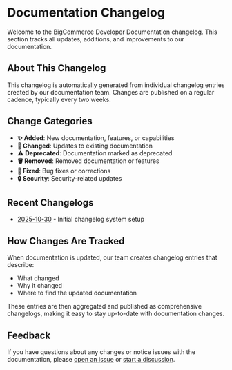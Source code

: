 # Documentation Changelog

Welcome to the BigCommerce Developer Documentation changelog. This section tracks all updates, additions, and improvements to our documentation.

## About This Changelog

This changelog is automatically generated from individual changelog entries created by our documentation team. Changes are published on a regular cadence, typically every two weeks.

## Change Categories

- **✨ Added**: New documentation, features, or capabilities
- **📝 Changed**: Updates to existing documentation
- **⚠️ Deprecated**: Documentation marked as deprecated
- **🗑️ Removed**: Removed documentation or features
- **🐛 Fixed**: Bug fixes or corrections
- **🔒 Security**: Security-related updates

## Recent Changelogs

- [2025-10-30](./2025-10-30.mdx) - Initial changelog system setup

## How Changes Are Tracked

When documentation is updated, our team creates changelog entries that describe:
- What changed
- Why it changed
- Where to find the updated documentation

These entries are then aggregated and published as comprehensive changelogs, making it easy to stay up-to-date with documentation changes.

## Feedback

If you have questions about any changes or notice issues with the documentation, please [open an issue](https://github.com/bigcommerce/docs/issues) or [start a discussion](https://github.com/bigcommerce/docs/discussions).
